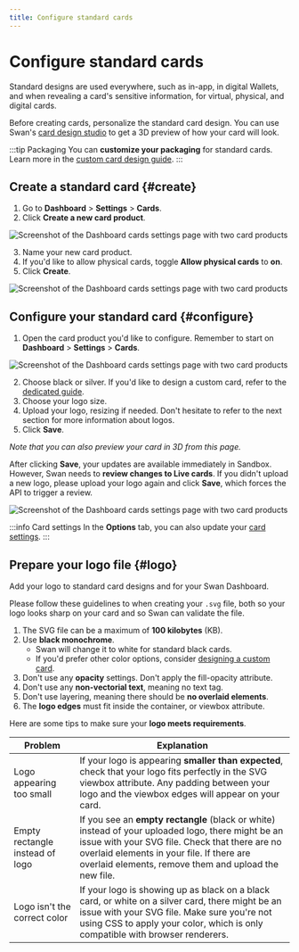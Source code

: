 ```yaml
---
title: Configure standard cards
---
```


# Configure standard cards

Standard designs are used everywhere, such as in-app, in digital Wallets, and when revealing a card's sensitive information, for virtual, physical, and digital cards.

Before creating cards, personalize the standard card design.
You can use Swan's [card design studio](https://swan-io.github.io/card-design-studio/) to get a 3D preview of how your card will look.

:::tip Packaging
You can **customize your packaging** for standard cards. Learn more in the [custom card design guide](./guide-custom.mdx#packaging).
:::

## Create a standard card {#create}

1. Go to **Dashboard** > **Settings** > **Cards**.
1. Click **Create a new card product**.

![Screenshot of the Dashboard cards settings page with two card products](../../../images/topics/cards/cards-configure-create-1.png)

3. Name your new card product.
4. If you'd like to allow physical cards, toggle **Allow physical cards** to **on**.
5. Click **Create**.

![Screenshot of the Dashboard cards settings page with two card products](../../../images/topics/cards/cards-configure-create-2.png)

## Configure your standard card {#configure}

1. Open the card product you'd like to configure.
Remember to start on **Dashboard** > **Settings** > **Cards**.

![Screenshot of the Dashboard cards settings page with two card products](../../../images/topics/cards/cards-configure-1.png)

2. Choose black or silver. If you'd like to design a custom card, refer to the [dedicated guide](./guide-custom.mdx).
3. Choose your logo size.
4. Upload your logo, resizing if needed. Don't hesitate to refer to the next section for more information about logos.
5. Click **Save**.

*Note that you can also preview your card in 3D from this page.*

After clicking **Save**, your updates are available immediately in Sandbox.
However, Swan needs to **review changes to Live cards**.
If you didn't upload a new logo, please upload your logo again and click **Save**, which forces the API to trigger a review.

![Screenshot of the Dashboard cards settings page with two card products](../../../images/topics/cards/cards-configure-2.png)

:::info Card settings
In the **Options** tab, you can also update your [card settings](../overview/guide-update.mdx).
:::

## Prepare your logo file {#logo}

Add your logo to standard card designs and for your Swan Dashboard.

Please follow these guidelines to when creating your `.svg` file, both so your logo looks sharp on your card and so Swan can validate the file.

1. The SVG file can be a maximum of **100 kilobytes** (KB).
1. Use **black monochrome**.
    - Swan will change it to white for standard black cards.
    - If you'd prefer other color options, consider [designing a custom card](./guide-custom.mdx).
1. Don't use any **opacity** settings. Don't apply the fill-opacity attribute.
1. Don't use any **non-vectorial text**, meaning no text tag.
1. Don't use layering, meaning there should be **no overlaid elements**.
1. The **logo edges** must fit inside the container, or viewbox attribute.

Here are some tips to make sure your **logo meets requirements**.

| Problem | Explanation |
| --- | --- |
| Logo appearing too small | If your logo is appearing **smaller than expected**, check that your logo fits perfectly in the SVG viewbox attribute. Any padding between your logo and the viewbox edges will appear on your card. |
| Empty rectangle instead of logo | If you see an **empty rectangle** (black or white) instead of your uploaded logo, there might be an issue with your SVG file. Check that there are no overlaid elements in your file. If there are overlaid elements, remove them and upload the new file. |
| Logo isn't the correct color | If your logo is showing up as black on a black card, or white on a silver card, there might be an issue with your SVG file. Make sure you're not using CSS to apply your color, which is only compatible with browser renderers.  |